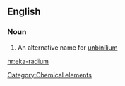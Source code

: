 ==English==

===Noun===
{{en-noun|sg=[[eka]]-[[radium]]|-}}

#  An alternative name for [[unbinilium]]

[[Category:Chemical elements]]

[[hr:eka-radium]]